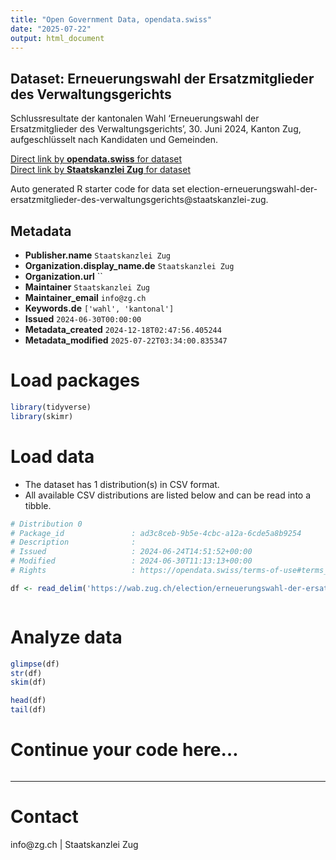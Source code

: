 ```yaml
---
title: "Open Government Data, opendata.swiss"
date: "2025-07-22"
output: html_document
---
```


## Dataset: Erneuerungswahl der Ersatzmitglieder des Verwaltungsgerichts

Schlussresultate der kantonalen Wahl 'Erneuerungswahl der Ersatzmitglieder des Verwaltungsgerichts', 30. Juni 2024, Kanton Zug, aufgeschlüsselt nach Kandidaten und Gemeinden.

[Direct link by **opendata.swiss** for dataset](https://opendata.swiss/de/dataset/erneuerungswahl-der-ersatzmitglieder-des-verwaltungsgerichts)<br>
[Direct link by **Staatskanzlei Zug** for dataset](https://wab.zug.ch/election/erneuerungswahl-der-ersatzmitglieder-des-verwaltungsgerichts/data)

Auto generated R starter code for data set election-erneuerungswahl-der-ersatzmitglieder-des-verwaltungsgerichts@staatskanzlei-zug.

## Metadata

- **Publisher.name** `Staatskanzlei Zug`
- **Organization.display_name.de** `Staatskanzlei Zug`
- **Organization.url** ``
- **Maintainer** `Staatskanzlei Zug`
- **Maintainer_email** `info@zg.ch`
- **Keywords.de** `['wahl', 'kantonal']`
- **Issued** `2024-06-30T00:00:00`
- **Metadata_created** `2024-12-18T02:47:56.405244`
- **Metadata_modified** `2025-07-22T03:34:00.835347`


# Load packages

```r

library(tidyverse)
library(skimr)

```

# Load data

-   The dataset has 1 distribution(s) in CSV format.
-   All available CSV distributions are listed below and can be read into a tibble.

```r

# Distribution 0
# Package_id               : ad3c8ceb-9b5e-4cbc-a12a-6cde5a8b9254
# Description              : 
# Issued                   : 2024-06-24T14:51:52+00:00
# Modified                 : 2024-06-30T11:13:13+00:00
# Rights                   : https://opendata.swiss/terms-of-use#terms_by

df <- read_delim('https://wab.zug.ch/election/erneuerungswahl-der-ersatzmitglieder-des-verwaltungsgerichts/data-csv')



```

# Analyze data

```r

glimpse(df)
str(df)
skim(df)

head(df)
tail(df)

```

# Continue your code here...

```r

```

------------------------------------------------------------------------

# Contact

info@zg.ch | Staatskanzlei Zug

